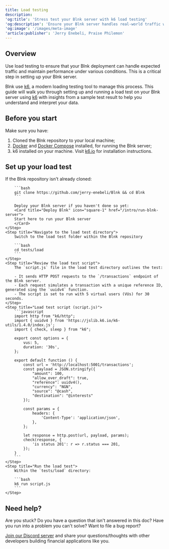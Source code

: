 ```yaml
---
title: Load testing
description:
'og:title': 'Stress test your Blnk server with k6 load testing'
'og:description': 'Ensure your Blnk server handles real-world traffic with confidence! This guide walks you through setting up a load test with k6, interpreting results, and optimizing your Blnk deployment for performance.'
'og:image': '/images/meta-image'
'article:publisher': 'Jerry Enebeli, Praise Philemon'
---
```


## Overview

Use load testing to ensure that your Blnk deployment can handle expected traffic and maintain performance under various conditions. This is a critical step in setting up your Blnk server.

Blnk use [k6](https://k6.io), a modern loading testing tool to manage this process. This guide will walk you through setting up and running a load test on your Blnk server using [k6](https://k6.io) with insights from a sample test result to help you understand and interpret your data.

## Before you start

Make sure you have:

1. Cloned the Blnk repository to your local machine;
2. [Docker](https://www.docker.com/) and [Docker Compose](https://docs.docker.com/compose/) installed, for running the Blnk server;
3. k6 installed on your machine. Visit [k6.io](https://k6.io) for installation instructions.

## Set up your load test
<Steps>
	<Step title="Clone the Blnk repository">
		If the Blnk repository isn't already cloned:
		
		```bash
		git clone https://github.com/jerry-enebeli/Blnk && cd Blnk
		```
		
		Deploy your Blnk server if you haven't done so yet:
		<Card title="Deploy Blnk" icon="square-1" href="/intro/run-blnk-server">
        Start here to run your Blnk server
		</Card>
	</Step>
	<Step title="Navigate to the load test directory">
		Switch to the load test folder within the Blnk repository
		
		```bash
		cd tests/load
		```
	</Step>
	<Step title="Review the load test script">
		The `script.js` file in the load test directory outlines the test:
		
		- It sends HTTP POST requests to the `/transactions` endpoint of the Blnk server.
		- Each request simulates a transaction with a unique reference ID, generated sing the `uuidv4` function.
		- The script is set to run with 5 virtual users (VUs) for 30 seconds.
	</Step>
	<Step title="Load test script (script.js)">
		```javascript
		import http from "k6/http";
		import { uuidv4 } from 'https://jslib.k6.io/k6-utils/1.4.0/index.js';
		import { check, sleep } from "k6";
		
		export const options = {
		    vus: 5,
		    duration: '30s',
		};
		
		export default function () {
		    const url = 'http://localhost:5001/transactions';
		    const payload = JSON.stringify({
		        "amount": 100,
		        "allow_over_draft": true,
		        "reference": uuidv4(),
		        "currency": "NGN",
		        "source": "@cash",
		        "destination": "@interests"
		    });
		
		    const params = {
		        headers: {
		            'Content-Type': 'application/json',
		        },
		    };
		
		    let response = http.post(url, payload, params);
		    check(response, {
		        'is status 201': r => r.status === 201,
		    });
		}
		```
	</Step>
	<Step title="Run the load test">
		Within the `tests/load` directory:
		
		```bash
		k6 run script.js
		```
	</Step>
</Steps>

## Need help?

Are you stuck? Do you have a question that isn't answered in this doc? Have you run into a problem you can't solve? Want to file a bug report?

[Join our Discord server](https://discord.gg/7WNv94zPpx) and share your questions/thoughts with other developers building financial applications like you.